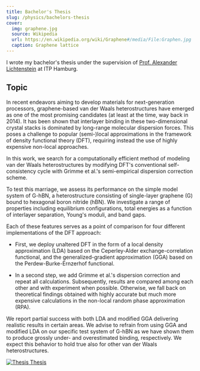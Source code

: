 ```yaml
---
title: Bachelor's Thesis
slug: /physics/bachelors-thesis
cover:
  img: graphene.jpg
  source: Wikipedia
  url: https://en.wikipedia.org/wiki/Graphene#/media/File:Graphen.jpg
  caption: Graphene lattice
---
```


I wrote my bachelor's thesis under the supervision of [Prof. Alexander Lichtenstein](https://theorie.physnet.uni-hamburg.de/group_magno/?page_id=43) at ITP Hamburg.

## Topic

In recent endeavors aiming to develop materials for next-generation processors, graphene-based van der Waals heterostructures have emerged as one of the most promising candidates (at least at the time, way back in 2014). It has been shown that interlayer binding in these two-dimensional crystal stacks is dominated by long-range molecular dispersion forces. This poses a challenge to popular (semi-)local approximations in the framework of density functional theory (DFT), requiring instead the use of highly expensive non-local approaches.

In this work, we search for a computationally efficient method of modeling van der Waals heterostructures by modifying DFT's conventional self-consistency cycle with Grimme et al.'s semi-empirical dispersion correction scheme.

To test this marriage, we assess its performance on the simple model system of G-hBN, a heterostructure consisting of single-layer graphene (G) bound to hexagonal boron nitride (hBN). We investigate a range of properties including equilibrium configurations, total energies as a function of interlayer separation, Young's moduli, and band gaps.

Each of these features serves as a point of comparison for four different implementations of the DFT approach:

- First, we deploy unaltered DFT in the form of a local density approximation (LDA) based on the Ceperley-Alder exchange-correlation functional, and the generalized-gradient approximation (GGA) based on the Perdew-Burke-Ernzerhof functional.

- In a second step, we add Grimme et al.'s dispersion correction and repeat all calculations.
  Subsequently, results are compared among each other and with experiment when possible. Otherwise, we fall back on theoretical findings obtained with highly accurate but much more expensive calculations in the non-local random phase approximation (RPA).

We report partial success with both LDA and modified GGA delivering realistic results in certain areas. We advise to refrain from using GGA and modified LDA on our specific test system of G-hBN as we have shown them to produce grossly under- and overestimated binding, respectively. We expect this behavior to hold true also for other van der Waals heterostructures.

<DocsGrid>

[![Thesis](thesis.png) Thesis](thesis.pdf)

</DocsGrid>
